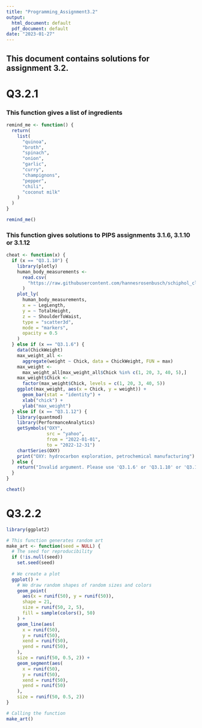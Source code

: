 ---
title: "Programming_Assignment3.2"
output:
  html_document: default
  pdf_document: default
date: "2023-01-27"
---

## This document contains solutions for assignment 3.2. 

# Q3.2.1
### This function gives a list of ingredients
```{r, eval=FALSE}
remind_me <- function() {
  return(
    list(
      "quinoa",
      "broth",
      "spinach",
      "onion",
      "garlic",
      "curry",
      "champignons",
      "pepper",
      "chili",
      "coconut milk"
    )
  )
}

remind_me()
```

### This function gives solutions to PIPS assignments 3.1.6, 3.1.10 or 3.1.12 
```{r, eval=FALSE}
cheat <- function(x) { 
  if (x == "Q3.1.10") {
    library(plotly)
    human_body_measurements <-
      read.csv(
        "https://raw.githubusercontent.com/hannesrosenbusch/schiphol_class/master/Body%20Measurements%20_%20original_CSV.csv"
      )
    plot_ly(
      human_body_measurements,
      x = ~ LegLength,
      y = ~ TotalHeight,
      z = ~ ShoulderToWaist,
      type = "scatter3d",
      mode = "markers",
      opacity = 0.5
    )
  } else if (x == "Q3.1.6") {
    data(ChickWeight)
    max_weight_all <-
      aggregate(weight ~ Chick, data = ChickWeight, FUN = max)
    max_weight <-
      max_weight_all[max_weight_all$Chick %in% c(1, 20, 3, 40, 5),]
    max_weight$Chick <-
      factor(max_weight$Chick, levels = c(1, 20, 3, 40, 5))
    ggplot(max_weight, aes(x = Chick, y = weight)) +
      geom_bar(stat = "identity") +
      xlab("chick") +
      ylab("max_weight")
  } else if (x == "Q3.1.12") {
    library(quantmod)
    library(PerformanceAnalytics)
    getSymbols("OXY",
               src = "yahoo",
               from = "2022-01-01",
               to = "2022-12-31")
    chartSeries(OXY)
    print("OXY: hydrocarbon exploration, petrochemical manufacturing")
  } else {
    return("Invalid argument. Please use 'Q3.1.6' or 'Q3.1.10' or 'Q3.1.12'.")
  }
}

cheat()
```

# Q3.2.2
```{r, eval=FALSE}
library(ggplot2)

# This function generates random art
make_art <- function(seed = NULL) {
  # The seed for reproducibility
  if (!is.null(seed))
    set.seed(seed)
  
  # We create a plot
  ggplot() +
    # We draw random shapes of random sizes and colors
    geom_point(
      aes(x = runif(50), y = runif(50)),
      shape = 21,
      size = runif(50, 2, 5),
      fill = sample(colors(), 50)
    ) +
    geom_line(aes(
      x = runif(50),
      y = runif(50),
      xend = runif(50),
      yend = runif(50),
    ),
    size = runif(50, 0.5, 2)) +
    geom_segment(aes(
      x = runif(50),
      y = runif(50),
      xend = runif(50),
      yend = runif(50)
    ),
    size = runif(50, 0.5, 2))
}

# Calling the function
make_art()
```